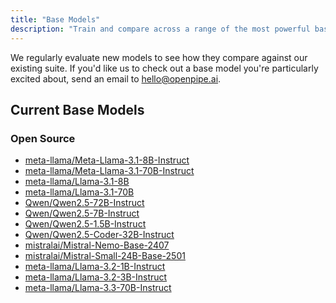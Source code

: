 ```yaml
---
title: "Base Models"
description: "Train and compare across a range of the most powerful base models."
---
```


We regularly evaluate new models to see how they compare against our existing suite. If you'd like us to check out a
base model you're particularly excited about, send an email to hello@openpipe.ai.

## Current Base Models

### Open Source

- [meta-llama/Meta-Llama-3.1-8B-Instruct](https://huggingface.co/meta-llama/Meta-Llama-3.1-8B-Instruct)
- [meta-llama/Meta-Llama-3.1-70B-Instruct](https://huggingface.co/meta-llama/Meta-Llama-3.1-70B-Instruct)
- [meta-llama/Llama-3.1-8B](https://huggingface.co/meta-llama/Llama-3.1-8B)
- [meta-llama/Llama-3.1-70B](https://huggingface.co/meta-llama/Llama-3.1-70B)
- [Qwen/Qwen2.5-72B-Instruct](https://huggingface.co/Qwen/Qwen2.5-72B-Instruct)
- [Qwen/Qwen2.5-7B-Instruct](https://huggingface.co/Qwen/Qwen2.5-7B-Instruct)
- [Qwen/Qwen2.5-1.5B-Instruct](https://huggingface.co/Qwen/Qwen2.5-1.5B-Instruct)
- [Qwen/Qwen2.5-Coder-32B-Instruct](https://huggingface.co/Qwen/Qwen2.5-Coder-32B-Instruct)
- [mistralai/Mistral-Nemo-Base-2407](https://huggingface.co/mistralai/Mistral-Nemo-Base-2407)
- [mistralai/Mistral-Small-24B-Base-2501](https://huggingface.co/mistralai/Mistral-Small-24B-Base-2501)
- [meta-llama/Llama-3.2-1B-Instruct](https://huggingface.co/meta-llama/Llama-3.2-1B-Instruct)
- [meta-llama/Llama-3.2-3B-Instruct](https://huggingface.co/meta-llama/Llama-3.2-3B-Instruct)
- [meta-llama/Llama-3.3-70B-Instruct](https://huggingface.co/meta-llama/Llama-3.3-70B-Instruct)

